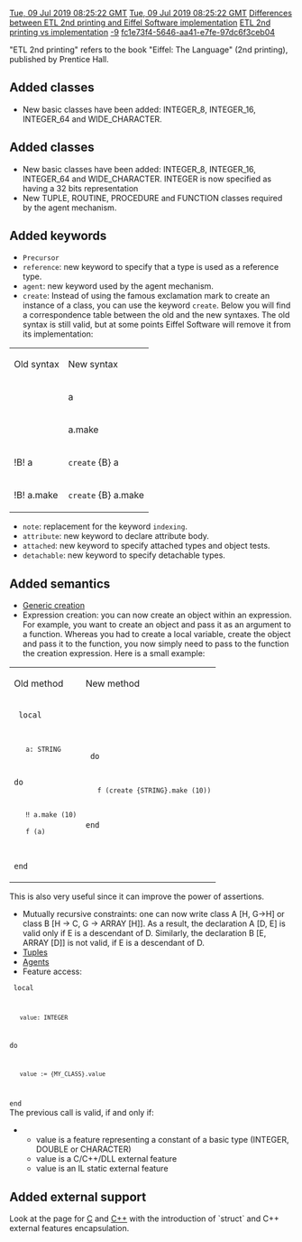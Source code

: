 [[Property:modification_date|Tue, 09 Jul 2019 08:25:22 GMT]]
[[Property:publication_date|Tue, 09 Jul 2019 08:25:22 GMT]]
[[Property:title|Differences between ETL 2nd printing and  Eiffel Software  implementation]]
[[Property:link_title|ETL 2nd printing vs implementation]]
[[Property:weight|-9]]
[[Property:uuid|fc1e73f4-5646-aa41-e7fe-97dc6f3ceb04]]
{{seealso|See also: [[Differences between standard ECMA-367 and Eiffel Software implementation|Differences between standard ECMA-367 and Eiffel Software implementation]]  }}

"ETL 2nd printing" refers to the book "Eiffel: The Language" (2nd printing), published by Prentice Hall.

==Added classes==
* New basic classes have been added: <eiffel>INTEGER_8</eiffel>, <eiffel>INTEGER_16</eiffel>, <eiffel>INTEGER_64</eiffel> and <eiffel>WIDE_CHARACTER</eiffel>.{{seealso|[[Differences between standard ECMA-367 and Eiffel Software implementation|Differences between standard ECMA-367 and Eiffel Software implementation]]  }}

==Added classes==
* New basic classes have been added: <eiffel>INTEGER_8</eiffel>, <eiffel>INTEGER_16</eiffel>, <eiffel>INTEGER_64</eiffel> and <eiffel>WIDE_CHARACTER</eiffel>. <eiffel>INTEGER</eiffel> is now specified as having a 32 bits representation
* New <eiffel>TUPLE</eiffel>, <eiffel>ROUTINE</eiffel>, <eiffel>PROCEDURE</eiffel> and <eiffel>FUNCTION</eiffel> classes required by the agent mechanism.

==Added keywords==
* <code>Precursor</code>
* <code>reference</code>: new keyword to specify that a type is used as a reference type.
*  <code> agent</code>: new keyword used by the agent mechanism.
* <code>create</code>: Instead of using the famous exclamation mark to create an instance of a class, you can use the keyword <code>create</code>. Below you will find a correspondence table between the old and the new syntaxes. The old syntax is still valid, but at some points Eiffel Software will remove it from its implementation: 
{| 
|- 
| Old syntax
| New syntax
|- 
| !! a
| <code>create</code> a
|- 
| !! a.make
| <code>create</code> a.make
|- 
| !<eiffel>B</eiffel>! a
| <code>create</code> {<eiffel>B</eiffel>} a
|- 
| !<eiffel>B</eiffel>! a.make
| <code>create</code> {<eiffel>B</eiffel>} a.make
|}
*  <code>note</code>: replacement for the keyword <code>indexing</code>.
*  <code>attribute</code>: new keyword to declare attribute body.
*  <code>attached</code>: new keyword to specify attached types and object tests.
*  <code>detachable</code>: new keyword to specify detachable types.


==Added semantics==
*  [[ET: Genericity and Arrays|Generic creation]]  
* Expression creation: you can now create an object within an expression. For example, you want to create an object and pass it as an argument to a function. Whereas you had to create a local variable, create the object and pass it to the function, you now simply need to pass to the function the creation expression. Here is a small example: 
{| 
|- 
| Old method
| New method
|- 
| 
<code>
local
	a: STRING
do
	‼ a.make (10)
	f (a)
end
</code>

| 
<code>
do
	f (create {STRING}.make (10))
end
</code>

|}
This is also very useful since it can improve the power of assertions. 
* Mutually recursive constraints: one can now write class A [H, G->H] or class B [H -> C, G -> ARRAY [H]]. As a result, the declaration A [D, E] is valid only if E is a descendant of D. Similarly, the declaration B [E, ARRAY [D]] is not valid, if E is a descendant of D.
*  [[ET: Other Mechanisms|Tuples]]  
*  [[ET: Agents|Agents]]  
* Feature access: <br/>
<code>
local
	value: INTEGER
do
	value := {MY_CLASS}.value
end
</code>
<br/>
The previous call is valid, if and only if: 
**  <eiffel>value</eiffel> is a feature representing a constant of a basic type (<eiffel>INTEGER</eiffel>, <eiffel>DOUBLE</eiffel> or <eiffel>CHARACTER</eiffel>)
**  <eiffel>value</eiffel> is a C/C++/DLL external feature 
**  <eiffel>value</eiffel> is an IL static external feature 


==Added external support==

Look at the page for [[C externals|C]]  and [[C++ Externals|C++]]  with the introduction of `struct` and C++ external features encapsulation.




